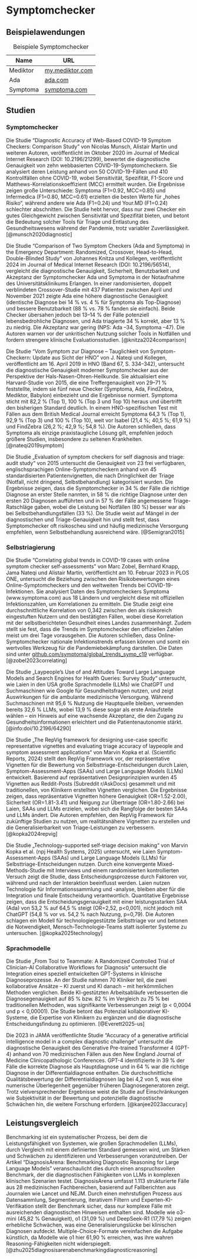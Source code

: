 # Symptomchecker

## Beispielawendungen

| Name      | URL                         |
|-----------|-----------------------------|
| Mediktor  | [my.mediktor.com](https://my.mediktor.com/de) |
| Ada       | [ada.com](https://ada.com/)             |
| Symptoma  | [symptoma.com](https://www.symptoma.com/) |

: Beispiele Symptomchecker

## Studien

### Symptomchecker

Die Studie "Diagnostic Accuracy of Web-Based COVID-19 Symptom Checkers: Comparison Study" von Nicolas Munsch, Alistair Martin und weiteren Autoren, veröffentlicht im Oktober 2020 im Journal of Medical Internet Research (DOI: 10.2196/21299), bewertet die diagnostische Genauigkeit von zehn webbasierten COVID-19-Symptomcheckern. Sie analysiert deren Leistung anhand von 50 COVID-19-Fällen und 410 Kontrollfällen ohne COVID-19, wobei Sensitivität, Spezifität, F1-Score und Matthews-Korrelationskoeffizient (MCC) ermittelt wurden. Die Ergebnisse zeigen große Unterschiede: Symptoma (F1=0.92, MCC=0.85) und Infermedica (F1=0.80, MCC=0.61) erzielten die besten Werte für „hohes Risiko“, während andere wie Ada (F1=0.24) und Your.MD (F1=0.24) schlechter abschnitten. Die Studie hebt hervor, dass nur zwei Checker ein gutes Gleichgewicht zwischen Sensitivität und Spezifität bieten, und betont die Bedeutung solcher Tools für Triage und Entlastung des Gesundheitswesens während der Pandemie, trotz variabler Zuverlässigkeit. [@munsch2020diagnostic]

Die Studie "Comparison of Two Symptom Checkers (Ada and Symptoma) in the Emergency Department: Randomized, Crossover, Head-to-Head, Double-Blinded Study" von Johannes Knitza und Kollegen, veröffentlicht 2024 im Journal of Medical Internet Research (DOI: 10.2196/56514), vergleicht die diagnostische Genauigkeit, Sicherheit, Benutzbarkeit und Akzeptanz der Symptomchecker Ada und Symptoma in der Notaufnahme des Universitätsklinikums Erlangen. In einer randomisierten, doppelt verblindeten Crossover-Studie mit 437 Patienten zwischen April und November 2021 zeigte Ada eine höhere diagnostische Genauigkeit (identische Diagnose bei 14 % vs. 4 % für Symptoma als Top-Diagnose) und bessere Benutzbarkeit (88 % vs. 78 % fanden sie einfach). Beide Checker übersahen jedoch bei 13–14 % der Fälle potenziell lebensbedrohliche Diagnosen, und Ada triagierte 34 % korrekt, aber 13 % zu niedrig. Die Akzeptanz war gering (NPS: Ada –34, Symptoma –47). Die Autoren warnen vor der unkritischen Nutzung solcher Tools in Notfällen und fordern strengere klinische Evaluationsstudien. [@knitza2024comparison]

Die Studie "Vom Symptom zur Diagnose – Tauglichkeit von Symptom-Checkern: Update aus Sicht der HNO" von J. Nateqi und Kollegen, veröffentlicht am 16. April 2019 in HNO (Band 67, S. 334–342), untersucht die diagnostische Genauigkeit moderner Symptomchecker aus der Perspektive der Hals-Nasen-Ohren-Heilkunde. Sie aktualisiert eine Harvard-Studie von 2015, die eine Treffergenauigkeit von 29–71 % feststellte, indem sie fünf neue Checker (Symptoma, Ada, FindZebra, Mediktor, Babylon) einbezieht und die Ergebnisse normiert. Symptoma sticht mit 82,2 % (Top 1), 100 % (Top 3 und Top 10) heraus und übertrifft den bisherigen Standard deutlich. In einem HNO-spezifischen Test mit Fällen aus dem British Medical Journal erreicht Symptoma 64,3 % (Top 1), 92,9 % (Top 3) und 100 % (Top 10), weit vor Isabel (21,4 %; 40,5 %; 61,9 %) und FindZebra (26,2 %; 42,9 %; 54,8 %). Die Autoren schließen, dass Symptoma als einzige praxistaugliche Lösung gilt, empfehlen jedoch größere Studien, insbesondere zu seltenen Krankheiten. [@nateqi2019symptom]

Die Studie „Evaluation of symptom checkers for self diagnosis and triage: audit study“ von 2015 untersucht die Genauigkeit von 23 frei verfügbaren, englischsprachigen Online-Symptomcheckern anhand von 45 standardisierten Patientenvignetten, die nach Dringlichkeit der Triage (Notfall, nicht dringend, Selbstbehandlung) kategorisiert wurden. Die Ergebnisse zeigen, dass die Symptomchecker in 34 % der Fälle die richtige Diagnose an erster Stelle nannten, in 58 % die richtige Diagnose unter den ersten 20 Diagnosen aufführten und in 57 % der Fälle angemessene Triage-Ratschläge gaben, wobei die Leistung bei Notfällen (80 %) besser war als bei Selbstbehandlungsfällen (33 %). Die Studie weist auf Mängel in der diagnostischen und Triage-Genauigkeit hin und stellt fest, dass Symptomchecker oft risikoscheu sind und häufig medizinische Versorgung empfehlen, wenn Selbstbehandlung ausreichend wäre. [@Semigran2015]

### Selbstriagierung

Die Studie "Correlating global trends in COVID-19 cases with online symptom checker self-assessments" von Marc Zobel, Bernhard Knapp, Jama Nateqi und Alistair Martin, veröffentlicht am 10. Februar 2023 in PLOS ONE, untersucht die Beziehung zwischen den Risikobewertungen eines Online-Symptomcheckers und den weltweiten Trends bei COVID-19-Infektionen. Sie analysiert Daten des Symptomcheckers Symptoma (www.symptoma.com) aus 18 Ländern und vergleicht diese mit offiziellen Infektionszahlen, um Korrelationen zu ermitteln. Die Studie zeigt eine durchschnittliche Korrelation von 0,342 zwischen den als risikoreich eingestuften Nutzern und den bestätigten Fällen, wobei diese Korrelation mit der selbstberichteten Gesundheit eines Landes zusammenhängt. Zudem stellt sie fest, dass die Trends im Symptomchecker den offiziellen Zahlen meist um drei Tage vorausgehen. Die Autoren schließen, dass Online-Symptomchecker nationale Infektionstrends erfassen können und somit ein wertvolles Werkzeug für die Pandemiebekämpfung darstellen. Die Daten sind unter [github.com/symptoma/global_trends_symp_c19](https://github.com/symptoma/global_trends_symp_c19) verfügbar. [@zobel2023correlating]

Die Studie „Laypeople’s Use of and Attitudes Toward Large Language Models and Search Engines for Health Queries: Survey Study“ untersucht, wie Laien in den USA große Sprachmodelle (LLMs) wie ChatGPT und Suchmaschinen wie Google für Gesundheitsfragen nutzen, und zeigt Auswirkungen für die ambulante medizinische Versorgung. Während Suchmaschinen mit 95,6 % Nutzung die Hauptquelle bleiben, verwenden bereits 32,6 % LLMs, wobei 13,9 % diese sogar als erste Anlaufstelle wählen – ein Hinweis auf eine wachsende Akzeptanz, die den Zugang zu Gesundheitsinformationen erleichtert und die Patientenautonomie stärkt. [@info:doi/10.2196/64290]

Die Studie „The RepVig framework for designing use-case specific representative vignettes and evaluating triage accuracy of laypeople and symptom assessment applications“ von Marvin Kopka et al. (Scientific Reports, 2024) stellt den RepVig Framework vor, der repräsentative Vignetten für die Bewertung von Selbsttriage-Entscheidungen durch Laien, Symptom-Assessment-Apps (SAAs) und Large Language Models (LLMs) entwickelt. Basierend auf repräsentativen Designprinzipien wurden 45 Vignetten aus Reddit-Posts (Subreddit r/AskDocs) gesammelt und mit traditionellen, von Klinikern erstellten Vignetten verglichen. Die Ergebnisse zeigen, dass repräsentative Vignetten höhere Genauigkeit (OR=1.52-2.00), Sicherheit (OR=1.81-3.41) und Neigung zur Übertriage (OR=1.80-2.66) bei Laien, SAAs und LLMs erzielen, wobei sich die Rangfolge der besten SAAs und LLMs ändert. Die Autoren empfehlen, den RepVig Framework für zukünftige Studien zu nutzen, um realitätsnähere Vignetten zu erstellen und die Generalisierbarkeit von Triage-Leistungen zu verbessern. [@kopka2024repvig]

Die Studie „Technology-supported self-triage decision making“ von Marvin Kopka et al. (npj Health Systems, 2025) untersucht, wie Laien Symptom-Assessment-Apps (SAAs) und Large Language Models (LLMs) für Selbsttriage-Entscheidungen nutzen. Durch eine konvergente Mixed-Methods-Studie mit Interviews und einem randomisierten kontrollierten Versuch zeigt die Studie, dass Entscheidungsprozesse durch Faktoren vor, während und nach der Interaktion beeinflusst werden. Laien nutzen Technologie für Informationssammlung und -analyse, bleiben aber für die Integration und finale Entscheidung verantwortlich. Quantitative Ergebnisse zeigen, dass die Entscheidungsgenauigkeit mit einer leistungsstarken SAA (Ada) von 53,2 % auf 64,5 % steigt (OR=2,52, p<0,001), nicht jedoch mit ChatGPT (54,8 % vor vs. 54,2 % nach Nutzung, p=0,79). Die Autoren schlagen ein Modell für technologiegestützte Selbsttriage vor und betonen die Notwendigkeit, Mensch-Technologie-Teams statt isolierter Systeme zu untersuchen. [@kopka2025technology]

### Sprachmodelle

Die Studie „From Tool to Teammate: A Randomized Controlled Trial of Clinician-AI Collaborative Workflows for Diagnosis“ untersucht die Integration eines speziell entwickelten GPT-Systems in klinische Diagnoseprozesse. An der Studie nahmen 70 Kliniker teil, die zwei kollaborative Ansätze – KI zuerst und KI danach – mit herkömmlichen Methoden verglichen. Beide KI-gestützten Arbeitsabläufe verbesserten die Diagnosegenauigkeit auf 85 % bzw. 82 % im Vergleich zu 75 % bei traditionellen Methoden, was signifikante Verbesserungen zeigt (p < 0,0004 und p < 0,00001). Die Studie betont das Potenzial kollaborativer KI-Systeme, die Expertise von Klinikern zu ergänzen und die diagnostische Entscheidungsfindung zu optimieren. [@Everett2025-us]

Die 2023 in JAMA veröffentlichte Studie "Accuracy of a generative artificial intelligence model in a complex diagnostic challenge" untersucht die diagnostische Genauigkeit des Generative Pre-trained Transformer 4 (GPT-4) anhand von 70 medizinischen Fällen aus den New England Journal of Medicine Clinicopathologic Conferences. GPT-4 identifizierte in 39 % der Fälle die korrekte Diagnose als Hauptdiagnose und in 64 % war die richtige Diagnose in der Differentialdiagnose enthalten. Die durchschnittliche Qualitätsbewertung der Differentialdiagnosen lag bei 4,2 von 5, was eine numerische Überlegenheit gegenüber früheren Diagnosegeneratoren zeigt. Trotz vielversprechender Ergebnisse weist die Studie auf Einschränkungen wie Subjektivität in der Bewertung und potenzielle diagnostische Schwächen hin, die weitere Forschung erfordern. [@kanjee2023accuracy]

## Leistungsvergleich

Benchmarking ist ein systematischer Prozess, bei dem die Leistungsfähigkeit von Systemen, wie großen Sprachmodellen (LLMs), durch Vergleich mit einem definierten Standard gemessen wird, um Stärken und Schwächen zu identifizieren und Verbesserungen voranzutreiben. Der Artikel "DiagnosisArena: Benchmarking Diagnostic Reasoning for Large Language Models" veranschaulicht dies durch einen anspruchsvollen Benchmark, der die diagnostischen Fähigkeiten von LLMs in komplexen klinischen Szenarien testet. DiagnosisArena umfasst 1.113 strukturierte Fälle aus 28 medizinischen Fachbereichen, basierend auf Fallberichten aus Journalen wie Lancet und NEJM. Durch einen mehrstufigen Prozess aus Datensammlung, Segmentierung, iterativem Filtern und Experten-KI-Verifikation stellt der Benchmark sicher, dass nur komplexe Fälle mit ausreichenden diagnostischen Hinweisen enthalten sind. Modelle wie o3-mini (45,82 % Genauigkeit), o1 (31,09 %) und DeepSeek-R1 (17,79 %) zeigen erhebliche Schwächen, was eine Generalisierungslücke bei klinischen Diagnosen aufdeckt. Multiple-Choice-Formate vereinfachen die Aufgabe künstlich, da Modelle wie o1 hier 61,90 % erreichen, was ihre wahren Reasoning-Fähigkeiten nicht widerspiegelt. [@zhu2025diagnosisarenabenchmarkingdiagnosticreasoning]
